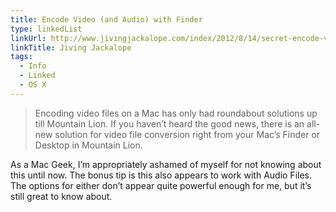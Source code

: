 ```yaml
---
title: Encode Video (and Audio) with Finder
type: linkedList
linkUrl: http://www.jivingjackalope.com/index/2012/8/14/secret-encode-video-from-the-finder.html
linkTitle: Jiving Jackalope
tags:
  - Info
  - Linked
  - OS X
---
```


> Encoding video files on a Mac has only had roundabout solutions up till Mountain Lion. If you haven’t heard the good news, there is an all-new solution for video file conversion right from your Mac’s Finder or Desktop in Mountain Lion.

As a Mac Geek, I’m appropriately ashamed of myself for not knowing about this until now. The bonus tip is this also appears to work with Audio Files. The options for either don’t appear quite powerful enough for me, but it’s still great to know about.
